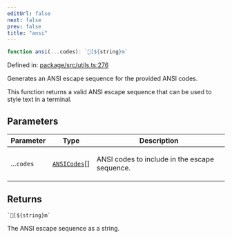 ```yaml
---
editUrl: false
next: false
prev: false
title: "ansi"
---
```


```ts
function ansi(...codes): `[${string}m`
```

Defined in: [package/src/utils.ts:276](https://github.com/KingsBeCattz/ezdd/blob/0f600ba185b426f1ed870030a52eb2b1640838c6/package/src/utils.ts#L276)

Generates an ANSI escape sequence for the provided ANSI codes.

This function returns a valid ANSI escape sequence that can be used
to style text in a terminal.

## Parameters

<table>
<thead>
<tr>
<th>Parameter</th>
<th>Type</th>
<th>Description</th>
</tr>
</thead>
<tbody>
<tr>
<td>

...`codes`

</td>
<td>

[`ANSICodes`](/ezdb/reference/enumerations/ansicodes/)[]

</td>
<td>

ANSI codes to include in the escape sequence.

</td>
</tr>
</tbody>
</table>

## Returns

`` `[${string}m` ``

The ANSI escape sequence as a string.
